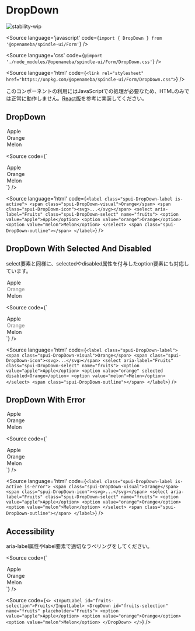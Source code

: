 
# DropDown

<Meta title="Form/DropDown" component={DropDown} />

![stability-wip](https://img.shields.io/badge/stability-work_in_progress-lightgrey.svg)

<Source
  language='javascript'
  code={`import { DropDown } from '@openameba/spindle-ui/Form'`}
/>

<Source
  language='css'
  code={`@import './node_modules/@openameba/spindle-ui/Form/DropDown.css'`}
/>

<Source
  language='html'
  code={`<link rel="stylesheet" href="https://unpkg.com/@openameba/spindle-ui/Form/DropDown.css">`}
/>

<Description>このコンポーネントの利用にはJavaScriptでの処理が必要なため、HTMLのみでは正常に動作しません。[React版](https://github.com/openameba/spindle/tree/main/packages/spindle-ui/src/Form/DropDown.tsx)を参考に実装してください。</Description>

## DropDown

<Preview withSource="open">
  <Story name="DropDown">
    <DropDown aria-label="Fruits" name="fruits" {...actions('onClick', 'onChange', 'onInput', 'onFocus', 'onBlur')}>
      <option value="apple">Apple</option>
      <option value="orange">Orange</option>
      <option value="melon">Melon</option>
    </DropDown>
  </Story>
</Preview>

<Source
  code={`
<DropDown aria-label="Fruits" name="fruits">
  <option value="apple">Apple</option>
  <option value="orange">Orange</option>
  <option value="melon">Melon</option>
</DropDown>
  `}
/>

<Source
  language='html'
  code={`
<label class="spui-DropDown-label is-active">
  <span class="spui-DropDown-visual">Orange</span>
  <span class="spui-DropDown-icon"><svg>...</svg></span>
  <select aria-label="Fruits" class="spui-DropDown-select" name="fruits">
    <option value="apple">Apple</option>
    <option value="orange">Orange</option>
    <option value="melon">Melon</option>
  </select>
  <span class="spui-DropDown-outline"></span>
</label>
  `}
/>

## DropDown With Selected And Disabled

<Description>select要素と同様に、selectedやdisabled属性を付与したoption要素にも対応しています。</Description>

<Preview withSource="open">
  <Story name="DropDown With Selected And Disabled">
    <DropDown aria-label="Fruits" name="fruits" {...actions('onClick', 'onChange', 'onInput', 'onFocus', 'onBlur')}>
      <option value="apple">Apple</option>
      <option value="orange" selected disabled>Orange</option>
      <option value="melon">Melon</option>
    </DropDown>
  </Story>
</Preview>

<Source
  code={`
<DropDown aria-label="Fruits" name="fruits">
  <option value="apple">Apple</option>
  <option value="orange" selected disabled>Orange</option>
  <option value="melon">Melon</option>
</DropDown>
  `}
/>

<Source
  language='html'
  code={`
<label class="spui-DropDown-label">
  <span class="spui-DropDown-visual">Orange</span>
  <span class="spui-DropDown-icon"><svg>...</svg></span>
  <select aria-label="Fruits" class="spui-DropDown-select" name="fruits">
    <option value="apple">Apple</option>
    <option value="orange" selected disabled>Orange</option>
    <option value="melon">Melon</option>
  </select>
  <span class="spui-DropDown-outline"></span>
</label>
  `}
/>

## DropDown With Error

<Preview withSource="open">
  <Story name="DropDown With Error">
    <DropDown aria-label="Fruits" hasError name="fruitsWithError" {...actions('onClick', 'onChange', 'onInput', 'onFocus', 'onBlur')}>
      <option value="apple">Apple</option>
      <option value="orange">Orange</option>
      <option value="melon">Melon</option>
    </DropDown>
  </Story>
</Preview>

<Source
  code={`
<DropDown aria-label="Fruits" hasError name="fruits">
  <option value="apple">Apple</option>
  <option value="orange">Orange</option>
  <option value="melon">Melon</option>
</DropDown>
  `}
/>

<Source
  language='html'
  code={`
<label class="spui-DropDown-label is-active is-error">
  <span class="spui-DropDown-visual">Orange</span>
  <span class="spui-DropDown-icon"><svg>...</svg></span>
  <select aria-label="Fruits" class="spui-DropDown-select" name="fruits">
    <option value="apple">Apple</option>
    <option value="orange">Orange</option>
    <option value="melon">Melon</option>
  </select>
  <span class="spui-DropDown-outline"></span>
</label>
  `}
/>

## Accessibility

<Description>aria-label属性やlabel要素で適切なラベリングをしてください。</Description>

<Source
  code={`
<DropDown aria-label="Fruits" id="fruits-selection" name="fruits" placeholder="Fruits">
  <option value="apple">Apple</option>
  <option value="orange">Orange</option>
  <option value="melon">Melon</option>
</DropDown>
  `}
/>

<Source
  code={`
<>
  <InputLabel id="fruits-selection">Fruits</InputLabel>
  <DropDown id="fruits-selection" name="fruits" placeholder="Fruits">
    <option value="apple">Apple</option>
    <option value="orange">Orange</option>
    <option value="melon">Melon</option>
  </DropDown>
</>
  `}
/>
